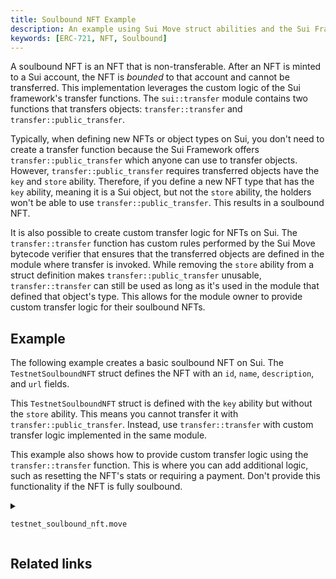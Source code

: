 ```yaml
---
title: Soulbound NFT Example
description: An example using Sui Move struct abilities and the Sui Framework's `transfer` module to make a NFT soulbound (non-transferable).
keywords: [ERC-721, NFT, Soulbound]
---
```


A soulbound NFT is an NFT that is non-transferable. After an NFT is minted to a Sui account, the NFT is _bounded_ to that account and cannot be transferred. This implementation leverages the custom logic of the Sui framework's transfer functions. The <UnsafeLink href="/references/framework/sui-framework/sui_sui/transfer">`sui::transfer` module</UnsafeLink> contains two functions that transfers objects: <UnsafeLink href="/references/framework/sui-framework/sui_sui/transfer#function-transfer">`transfer::transfer`</UnsafeLink> and <UnsafeLink href="/references/framework/sui-framework/sui_sui/transfer#function-public_transfer">`transfer::public_transfer`</UnsafeLink>.

Typically, when defining new NFTs or object types on Sui, you don't need to create a transfer function because the Sui Framework offers `transfer::public_transfer` which anyone can use to transfer objects. However, `transfer::public_transfer` requires transferred objects have the `key` and `store` ability. Therefore, if you define a new NFT type that has the `key` ability, meaning it is a Sui object, but not the `store` ability, the holders won't be able to use `transfer::public_transfer`. This results in a soulbound NFT.

It is also possible to create custom transfer logic for NFTs on Sui. The `transfer::transfer` function has custom rules performed by the Sui Move bytecode verifier that ensures that the transferred objects are defined in the module where transfer is invoked. While removing the `store` ability from a struct definition makes `transfer::public_transfer` unusable, `transfer::transfer` can still be used as long as it's used in the module that defined that object's type. This allows for the module owner to provide custom transfer logic for their soulbound NFTs. 

## Example

The following example creates a basic soulbound NFT on Sui. The `TestnetSoulboundNFT` struct defines the NFT with an `id`, `name`, `description`, and `url` fields. 

<ImportContent source="examples/move/nft-soulbound/sources/testnet_soulbound_nft.move" mode="code" struct="TestnetSoulboundNFT" noComments />

This `TestnetSoulboundNFT` struct is defined with the `key` ability but without the `store` ability. This means you cannot transfer it with `transfer::public_transfer`. Instead, use `transfer::transfer` with custom transfer logic implemented in the same module. 

This example also shows how to provide custom transfer logic using the `transfer::transfer` function. This is where you can add additional logic, such as resetting the NFT's stats or requiring a payment. Don't provide this functionality if the NFT is fully soulbound. 

<ImportContent source="examples/move/nft-soulbound/sources/testnet_soulbound_nft.move" mode="code" fun="transfer" />

<details>

<summary>

`testnet_soulbound_nft.move` 

</summary>

<ImportContent source="examples/move/nft-soulbound/sources/testnet_soulbound_nft.move" mode="code" />

</details>

## Related links

<RelatedLink href="https://github.com/MystenLabs/sui/tree/main/examples/move/nft-soulbound" label="Soulbound NFT example source code" desc="The source code that this document references." />
<RelatedLink to="/guides/developer/nft/nft-rental.mdx" />
<RelatedLink to="/guides/developer/nft/asset-tokenization.mdx" />
